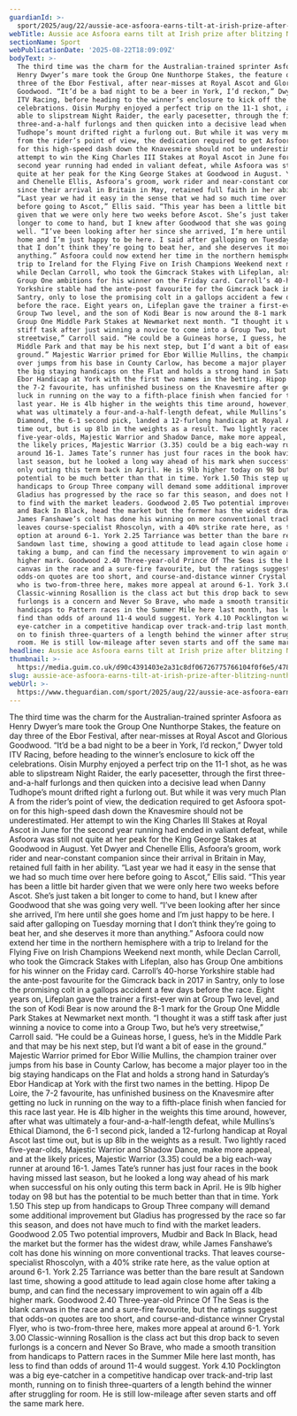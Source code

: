 ```yaml
---
guardianId: >-
  sport/2025/aug/22/aussie-ace-asfoora-earns-tilt-at-irish-prize-after-blitzing-nunthorpe-field
webTitle: Aussie ace Asfoora earns tilt at Irish prize after blitzing Nunthorpe field
sectionName: Sport
webPublicationDate: '2025-08-22T18:09:09Z'
bodyText: >-
  The third time was the charm for the Australian-trained sprinter Asfoora as
  Henry Dwyer’s mare took the Group One Nunthorpe Stakes, the feature on day
  three of the Ebor Festival, after near-misses at Royal Ascot and Glorious
  Goodwood. “It’d be a bad night to be a beer in York, I’d reckon,” Dwyer told
  ITV Racing, before heading to the winner’s enclosure to kick off the
  celebrations. Oisin Murphy enjoyed a perfect trip on the 11-1 shot, as he was
  able to slipstream Night Raider, the early pacesetter, through the first
  three-and-a-half furlongs and then quicken into a decisive lead when Danny
  Tudhope’s mount drifted right a furlong out. But while it was very much Plan A
  from the rider’s point of view, the dedication required to get Asfoora spot-on
  for this high-speed dash down the Knavesmire should not be underestimated. Her
  attempt to win the King Charles III Stakes at Royal Ascot in June for the
  second year running had ended in valiant defeat, while Asfoora was still not
  quite at her peak for the King George Stakes at Goodwood in August. Yet Dwyer
  and Chenelle Ellis, Asfoora’s groom, work rider and near-constant companion
  since their arrival in Britain in May, retained full faith in her ability.
  “Last year we had it easy in the sense that we had so much time over here
  before going to Ascot,” Ellis said. “This year has been a little bit harder
  given that we were only here two weeks before Ascot. She’s just taken a bit
  longer to come to hand, but I knew after Goodwood that she was going very
  well. “I’ve been looking after her since she arrived, I’m here until she goes
  home and I’m just happy to be here. I said after galloping on Tuesday morning
  that I don’t think they’re going to beat her, and she deserves it more than
  anything.” Asfoora could now extend her time in the northern hemisphere with a
  trip to Ireland for the Flying Five on Irish Champions Weekend next month,
  while Declan Carroll, who took the Gimcrack Stakes with Lifeplan, also has
  Group One ambitions for his winner on the Friday card. Carroll’s 40-horse
  Yorkshire stable had the ante-post favourite for the Gimcrack back in 2017 in
  Santry, only to lose the promising colt in a gallops accident a few days
  before the race. Eight years on, Lifeplan gave the trainer a first-ever win at
  Group Two level, and the son of Kodi Bear is now around the 8-1 mark for the
  Group One Middle Park Stakes at Newmarket next month. “I thought it was a
  stiff task after just winning a novice to come into a Group Two, but he’s very
  streetwise,” Carroll said. “He could be a Guineas horse, I guess, he’s in the
  Middle Park and that may be his next step, but I’d want a bit of ease in the
  ground.” Majestic Warrior primed for Ebor Willie Mullins, the champion trainer
  over jumps from his base in County Carlow, has become a major player too in
  the big staying handicaps on the Flat and holds a strong hand in Saturday’s
  Ebor Handicap at York with the first two names in the betting. Hipop De Loire,
  the 7-2 favourite, has unfinished business on the Knavesmire after getting no
  luck in running on the way to a fifth-place finish when fancied for this race
  last year. He is 4lb higher in the weights this time around, however, after
  what was ultimately a four-and-a-half-length defeat, while Mullins’s Ethical
  Diamond, the 6-1 second pick, landed a 12-furlong handicap at Royal Ascot last
  time out, but is up 8lb in the weights as a result. Two lightly raced
  five-year-olds, Majestic Warrior and Shadow Dance, make more appeal, and at
  the likely prices, Majestic Warrior (3.35) could be a big each-way runner at
  around 16-1. James Tate’s runner has just four races in the book having missed
  last season, but he looked a long way ahead of his mark when successful on his
  only outing this term back in April. He is 9lb higher today on 98 but has the
  potential to be much better than that in time. York 1.50 This step up from
  handicaps to Group Three company will demand some additional improvement but
  Gladius has progressed by the race so far this season, and does not have much
  to find with the market leaders. Goodwood 2.05 Two potential improvers, Mudbir
  and Back In Black, head the market but the former has the widest draw, while
  James Fanshawe’s colt has done his winning on more conventional tracks. That
  leaves course-specialist Rhoscolyn, with a 40% strike rate here, as the value
  option at around 6-1. York 2.25 Tarriance was better than the bare result at
  Sandown last time, showing a good attitude to lead again close home after
  taking a bump, and can find the necessary improvement to win again off a 4lb
  higher mark. Goodwood 2.40 Three-year-old Prince Of The Seas is the blank
  canvas in the race and a sure-fire favourite, but the ratings suggest that
  odds-on quotes are too short, and course-and-distance winner Crystal Flyer,
  who is two-from-three here, makes more appeal at around 6-1. York 3.00
  Classic-winning Rosallion is the class act but this drop back to seven
  furlongs is a concern and Never So Brave, who made a smooth transition from
  handicaps to Pattern races in the Summer Mile here last month, has less to
  find than odds of around 11-4 would suggest. York 4.10 Pocklington was a big
  eye-catcher in a competitive handicap over track-and-trip last month, running
  on to finish three-quarters of a length behind the winner after struggling for
  room. He is still low-mileage after seven starts and off the same mark here.
headline: Aussie ace Asfoora earns tilt at Irish prize after blitzing Nunthorpe field
thumbnail: >-
  https://media.guim.co.uk/d90c4391403e2a31c8df06726775766104f0f6e5/478_0_4678_3742/500.jpg
slug: aussie-ace-asfoora-earns-tilt-at-irish-prize-after-blitzing-nunthorpe-field
webUrl: >-
  https://www.theguardian.com/sport/2025/aug/22/aussie-ace-asfoora-earns-tilt-at-irish-prize-after-blitzing-nunthorpe-field
---
```

The third time was the charm for the Australian-trained sprinter Asfoora as Henry Dwyer’s mare took the Group One Nunthorpe Stakes, the feature on day three of the Ebor Festival, after near-misses at Royal Ascot and Glorious Goodwood. “It’d be a bad night to be a beer in York, I’d reckon,” Dwyer told ITV Racing, before heading to the winner’s enclosure to kick off the celebrations. Oisin Murphy enjoyed a perfect trip on the 11-1 shot, as he was able to slipstream Night Raider, the early pacesetter, through the first three-and-a-half furlongs and then quicken into a decisive lead when Danny Tudhope’s mount drifted right a furlong out. But while it was very much Plan A from the rider’s point of view, the dedication required to get Asfoora spot-on for this high-speed dash down the Knavesmire should not be underestimated. Her attempt to win the King Charles III Stakes at Royal Ascot in June for the second year running had ended in valiant defeat, while Asfoora was still not quite at her peak for the King George Stakes at Goodwood in August. Yet Dwyer and Chenelle Ellis, Asfoora’s groom, work rider and near-constant companion since their arrival in Britain in May, retained full faith in her ability. “Last year we had it easy in the sense that we had so much time over here before going to Ascot,” Ellis said. “This year has been a little bit harder given that we were only here two weeks before Ascot. She’s just taken a bit longer to come to hand, but I knew after Goodwood that she was going very well. “I’ve been looking after her since she arrived, I’m here until she goes home and I’m just happy to be here. I said after galloping on Tuesday morning that I don’t think they’re going to beat her, and she deserves it more than anything.” Asfoora could now extend her time in the northern hemisphere with a trip to Ireland for the Flying Five on Irish Champions Weekend next month, while Declan Carroll, who took the Gimcrack Stakes with Lifeplan, also has Group One ambitions for his winner on the Friday card. Carroll’s 40-horse Yorkshire stable had the ante-post favourite for the Gimcrack back in 2017 in Santry, only to lose the promising colt in a gallops accident a few days before the race. Eight years on, Lifeplan gave the trainer a first-ever win at Group Two level, and the son of Kodi Bear is now around the 8-1 mark for the Group One Middle Park Stakes at Newmarket next month. “I thought it was a stiff task after just winning a novice to come into a Group Two, but he’s very streetwise,” Carroll said. “He could be a Guineas horse, I guess, he’s in the Middle Park and that may be his next step, but I’d want a bit of ease in the ground.” Majestic Warrior primed for Ebor Willie Mullins, the champion trainer over jumps from his base in County Carlow, has become a major player too in the big staying handicaps on the Flat and holds a strong hand in Saturday’s Ebor Handicap at York with the first two names in the betting. Hipop De Loire, the 7-2 favourite, has unfinished business on the Knavesmire after getting no luck in running on the way to a fifth-place finish when fancied for this race last year. He is 4lb higher in the weights this time around, however, after what was ultimately a four-and-a-half-length defeat, while Mullins’s Ethical Diamond, the 6-1 second pick, landed a 12-furlong handicap at Royal Ascot last time out, but is up 8lb in the weights as a result. Two lightly raced five-year-olds, Majestic Warrior and Shadow Dance, make more appeal, and at the likely prices, Majestic Warrior (3.35) could be a big each-way runner at around 16-1. James Tate’s runner has just four races in the book having missed last season, but he looked a long way ahead of his mark when successful on his only outing this term back in April. He is 9lb higher today on 98 but has the potential to be much better than that in time. York 1.50 This step up from handicaps to Group Three company will demand some additional improvement but Gladius has progressed by the race so far this season, and does not have much to find with the market leaders. Goodwood 2.05 Two potential improvers, Mudbir and Back In Black, head the market but the former has the widest draw, while James Fanshawe’s colt has done his winning on more conventional tracks. That leaves course-specialist Rhoscolyn, with a 40% strike rate here, as the value option at around 6-1. York 2.25 Tarriance was better than the bare result at Sandown last time, showing a good attitude to lead again close home after taking a bump, and can find the necessary improvement to win again off a 4lb higher mark. Goodwood 2.40 Three-year-old Prince Of The Seas is the blank canvas in the race and a sure-fire favourite, but the ratings suggest that odds-on quotes are too short, and course-and-distance winner Crystal Flyer, who is two-from-three here, makes more appeal at around 6-1. York 3.00 Classic-winning Rosallion is the class act but this drop back to seven furlongs is a concern and Never So Brave, who made a smooth transition from handicaps to Pattern races in the Summer Mile here last month, has less to find than odds of around 11-4 would suggest. York 4.10 Pocklington was a big eye-catcher in a competitive handicap over track-and-trip last month, running on to finish three-quarters of a length behind the winner after struggling for room. He is still low-mileage after seven starts and off the same mark here.
